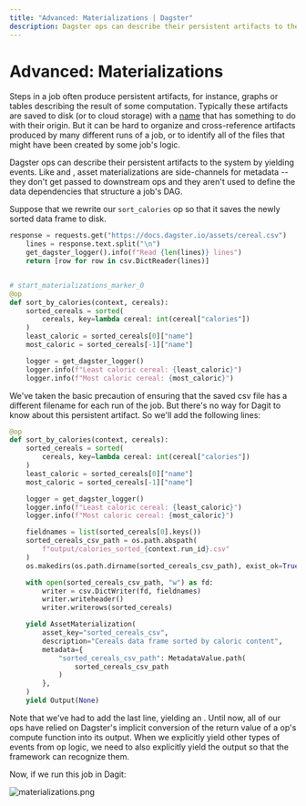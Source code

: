 ```yaml
---
title: "Advanced: Materializations | Dagster"
description: Dagster ops can describe their persistent artifacts to the system by yielding Materialization events.
---
```


# Advanced: Materializations

<CodeReferenceLink filePath="examples/docs_snippets/docs_snippets/intro_tutorial/advanced/materializations/" />

Steps in a job often produce persistent artifacts, for instance, graphs or tables describing the result of some computation. Typically these artifacts are saved to disk (or to cloud storage) with a [name](https://xkcd.com/1459/) that has something to do with their origin. But it can be hard to organize and cross-reference artifacts produced by many different runs of a job, or to identify all of the files that might have been created by some job's logic.

Dagster ops can describe their persistent artifacts to the system by yielding <PyObject module="dagster" object="AssetMaterialization" /> events. Like <PyObject module="dagster" object="TypeCheck" /> and <PyObject module="dagster" object="ExpectationResult" />, asset materializations are side-channels for metadata -- they don't get passed to downstream ops and they aren't used to define the data dependencies that structure a job's DAG.

Suppose that we rewrite our `sort_calories` op so that it saves the newly sorted data frame to disk.

```python file=/intro_tutorial/advanced/materializations/materializations.py lines=17-34
response = requests.get("https://docs.dagster.io/assets/cereal.csv")
    lines = response.text.split("\n")
    get_dagster_logger().info(f"Read {len(lines)} lines")
    return [row for row in csv.DictReader(lines)]


# start_materializations_marker_0
@op
def sort_by_calories(context, cereals):
    sorted_cereals = sorted(
        cereals, key=lambda cereal: int(cereal["calories"])
    )
    least_caloric = sorted_cereals[0]["name"]
    most_caloric = sorted_cereals[-1]["name"]

    logger = get_dagster_logger()
    logger.info(f"Least caloric cereal: {least_caloric}")
    logger.info(f"Most caloric cereal: {most_caloric}")
```

We've taken the basic precaution of ensuring that the saved csv file has a different filename for each run of the job. But there's no way for Dagit to know about this persistent artifact. So we'll add the following lines:

```python file=/intro_tutorial/advanced/materializations/materializations.py startafter=start_materializations_marker_0 endbefore=end_materializations_marker_0
@op
def sort_by_calories(context, cereals):
    sorted_cereals = sorted(
        cereals, key=lambda cereal: int(cereal["calories"])
    )
    least_caloric = sorted_cereals[0]["name"]
    most_caloric = sorted_cereals[-1]["name"]

    logger = get_dagster_logger()
    logger.info(f"Least caloric cereal: {least_caloric}")
    logger.info(f"Most caloric cereal: {most_caloric}")

    fieldnames = list(sorted_cereals[0].keys())
    sorted_cereals_csv_path = os.path.abspath(
        f"output/calories_sorted_{context.run_id}.csv"
    )
    os.makedirs(os.path.dirname(sorted_cereals_csv_path), exist_ok=True)

    with open(sorted_cereals_csv_path, "w") as fd:
        writer = csv.DictWriter(fd, fieldnames)
        writer.writeheader()
        writer.writerows(sorted_cereals)

    yield AssetMaterialization(
        asset_key="sorted_cereals_csv",
        description="Cereals data frame sorted by caloric content",
        metadata={
            "sorted_cereals_csv_path": MetadataValue.path(
                sorted_cereals_csv_path
            )
        },
    )
    yield Output(None)
```

Note that we've had to add the last line, yielding an <PyObject module="dagster" object="Output" />. Until now, all of our ops have relied on Dagster's implicit conversion of the return value of a op's compute function into its output. When we explicitly yield other types of events from op logic, we need to also explicitly yield the output so that the framework can recognize them.

Now, if we run this job in Dagit:

<Image
alt="materializations.png"
src="/images/tutorial/materializations.png"
width={2756}
height={2098}
/>

<br />
